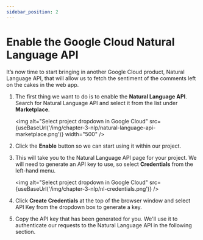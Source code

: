 ```yaml
---
sidebar_position: 2
---
```



# Enable the Google Cloud Natural Language API

It’s now time to start bringing in another Google Cloud product, Natural Language API, that will allow us to fetch the sentiment of the comments left on the cakes in the web app.

1. The first thing we want to do is to enable the **Natural Language API**. Search for Natural Language API and select it from the list under **Marketplace**.

    <img
        alt="Select project dropdown in Google Cloud"
        src={useBaseUrl('/img/chapter-3-nlp/natural-language-api-marketplace.png')}
        width="500"
    />

1. Click the **Enable** button so we can start using it within our project.

1. This will take you to the Natural Language API page for your project. We will need to generate an API key to use, so select **Credentials** from the left-hand menu.

    <img
        alt="Select project dropdown in Google Cloud"
        src={useBaseUrl('/img/chapter-3-nlp/nl-credentials.png')}
    />

1. Click **Create Credentials** at the top of the browser window and select API Key from the dropdown box to generate a key.

1. Copy the API key that has been generated for you. We'll use it to authenticate our requests to the Natural Language API in the following section.

